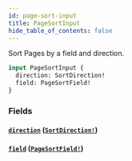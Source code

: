 ```yaml
---
id: page-sort-input
title: PageSortInput
hide_table_of_contents: false
---
```



Sort Pages by a field and direction.

```graphql
input PageSortInput {
  direction: SortDirection!
  field: PageSortField!
}
```


### Fields

#### [`direction`](#) ([`SortDirection!`](/demand/api/graphql-storefront/reference/enums/sort-direction))




#### [`field`](#) ([`PageSortField!`](/demand/api/graphql-storefront/reference/enums/page-sort-field))






